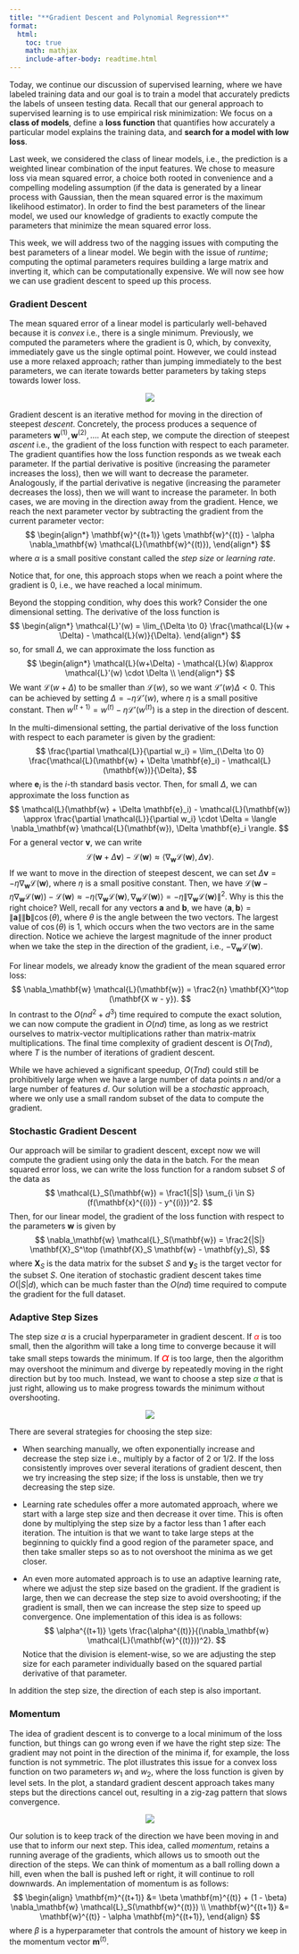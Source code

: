 ```yaml
---
title: "**Gradient Descent and Polynomial Regression**"
format:
  html:
    toc: true
    math: mathjax
    include-after-body: readtime.html
---
```


Today, we continue our discussion of supervised learning, where we have labeled training data and our goal is to train a model that accurately predicts the labels of unseen testing data.
Recall that our general approach to supervised learning is to use empirical risk minimization:
We focus on a **class of models**, define a **loss function** that quantifies how accurately a particular model explains the training data, and **search for a model with low loss**.

Last week, we considered the class of linear models, i.e., the prediction is a weighted linear combination of the input features.
We chose to measure loss via mean squared error, a choice both rooted in convenience and a compelling modeling assumption (if the data is generated by a linear process with Gaussian, then the mean squared error is the maximum likelihood estimator).
In order to find the best parameters of the linear model, we used our knowledge of gradients to exactly compute the parameters that minimize the mean squared error loss.

This week, we will address two of the nagging issues with computing the best parameters of a linear model.
We begin with the issue of *runtime*; computing the optimal parameters requires building a large matrix and inverting it, which can be computationally expensive.
We will now see how we can use gradient descent to speed up this process.

### Gradient Descent
The mean squared error of a linear model is particularly well-behaved because it is *convex* i.e., there is a single minimum.
Previously, we computed the parameters where the gradient is 0, which, by convexity, immediately gave us the single optimal point.
However, we could instead use a more relaxed approach; rather than jumping immediately to the best parameters, we can iterate towards better parameters by taking steps towards lower loss.

<center><img src="images/regression_descent.svg" class="responsive-img"></center>

Gradient descent is an iterative method for moving in the direction of steepest *descent*.
Concretely, the process produces a sequence of parameters $\mathbf{w}^{(1)}, \mathbf{w}^{(2)}, \ldots$.
At each step, we compute the direction of steepest *ascent* i.e., the gradient of the loss function with respect to each parameter.
The gradient quantifies how the loss function responds as we tweak each parameter.
If the partial derivative is positive (increasing the parameter increases the loss), then we will want to decrease the parameter.
Analogously, if the partial derivative is negative (increasing the parameter decreases the loss), then we will want to increase the parameter.
In both cases, we are moving in the direction away from the gradient.
Hence, we reach the next parameter vector by subtracting the gradient from the current parameter vector:
$$
\begin{align*}
\mathbf{w}^{(t+1)} \gets \mathbf{w}^{(t)} - \alpha \nabla_\mathbf{w} \mathcal{L}(\mathbf{w}^{(t)}),
\end{align*}
$$
where $\alpha$ is a small positive constant called the *step size* or *learning rate*.

Notice that, for one, this approach stops when we reach a point where the gradient is 0, i.e., we have reached a local minimum.

Beyond the stopping condition, why does this work?
Consider the one dimensional setting.
The derivative of the loss function is
$$
\begin{align*}
\mathcal{L}'(w) = \lim_{\Delta \to 0} \frac{\mathcal{L}(w + \Delta) - \mathcal{L}(w)}{\Delta}.
\end{align*}
$$
so, for small $\Delta$, we can approximate the loss function as
$$
\begin{align*}
\mathcal{L}(w+\Delta) - \mathcal{L}(w) &\approx \mathcal{L}'(w) \cdot \Delta \\
\end{align*}
$$
We want $\mathcal{L}(w+\Delta)$ to be smaller than $\mathcal{L}(w)$, so we want $\mathcal{L}'(w) \Delta < 0$.
This can be achieved by setting $\Delta = -\eta \mathcal{L}'(w)$, where $\eta$ is a small positive constant.
Then $w^{(t+1)} = w^{(t)} - \eta \mathcal{L}'(w^{(t)})$ is a step in the direction of descent.

In the multi-dimensional setting, the partial derivative of the loss function with respect to each parameter is given by the gradient:
$$
\frac{\partial \mathcal{L}}{\partial w_i} = \lim_{\Delta \to 0} \frac{\mathcal{L}(\mathbf{w} + \Delta \mathbf{e}_i) - \mathcal{L}(\mathbf{w})}{\Delta},
$$
where $\mathbf{e}_i$ is the $i$-th standard basis vector.
Then, for small $\Delta$, we can approximate the loss function as
$$
\mathcal{L}(\mathbf{w} + \Delta \mathbf{e}_i) - \mathcal{L}(\mathbf{w}) \approx \frac{\partial \mathcal{L}}{\partial w_i} \cdot \Delta
= \langle \nabla_\mathbf{w} \mathcal{L}(\mathbf{w}), \Delta \mathbf{e}_i \rangle.
$$
For a general vector $\mathbf{v}$, we can write
$$
\mathcal{L}(\mathbf{w} + \Delta \mathbf{v}) - \mathcal{L}(\mathbf{w}) \approx \langle \nabla_\mathbf{w} \mathcal{L}(\mathbf{w}), \Delta \mathbf{v} \rangle.
$$
If we want to move in the direction of steepest descent, we can set $\Delta \mathbf{v} = -\eta \nabla_\mathbf{w} \mathcal{L}(\mathbf{w})$, where $\eta$ is a small positive constant.
Then, we have $\mathcal{L}(\mathbf{w} - \eta \nabla_\mathbf{w} \mathcal{L}(\mathbf{w})) - \mathcal{L}(\mathbf{w}) \approx -\eta \langle \nabla_\mathbf{w} \mathcal{L}(\mathbf{w}), \nabla_\mathbf{w} \mathcal{L}(\mathbf{w}) \rangle = -\eta \|\nabla_\mathbf{w} \mathcal{L}(\mathbf{w})\|^2$.
Why is this the right choice? Well, recall for any vectors $\mathbf{a}$ and $\mathbf{b}$, we have $\langle \mathbf{a}, \mathbf{b} \rangle = \|\mathbf{a}\| \|\mathbf{b}\| \cos(\theta)$, where $\theta$ is the angle between the two vectors.
The largest value of $\cos(\theta)$ is $1$, which occurs when the two vectors are in the same direction.
Notice we achieve the largest magnitude of the inner product when we take the step in the direction of the gradient, i.e., $- \nabla_\mathbf{w} \mathcal{L}(\mathbf{w})$.

For linear models, we already know the gradient of the mean squared error loss:
$$
\nabla_\mathbf{w} \mathcal{L}(\mathbf{w}) = \frac2{n} \mathbf{X}^\top (\mathbf{X w - y}).
$$
In contrast to the $O(nd^2 + d^3)$ time required to compute the exact solution, we can now compute the gradient in $O(nd)$ time, as long as we restrict ourselves to matrix-vector multiplications rather than matrix-matrix multiplications.
The final time complexity of gradient descent is $O(T nd)$, where $T$ is the number of iterations of gradient descent.

While we have achieved a significant speedup, $O(T nd)$ could still be prohibitively large when we have a large number of data points $n$ and/or a large number of features $d$.
Our solution will be a *stochastic* approach, where we only use a small random subset of the data to compute the gradient.

### Stochastic Gradient Descent

Our approach will be similar to gradient descent, except now we will compute the gradient using only the data in the batch.
For the mean squared error loss, we can write the loss function for a random subset $S$ of the data as
$$
\mathcal{L}_S(\mathbf{w}) = \frac1{|S|} \sum_{i \in S} (f(\mathbf{x}^{(i)}) - y^{(i)})^2.
$$
Then, for our linear model, the gradient of the loss function with respect to the parameters $\mathbf{w}$ is given by
$$
\nabla_\mathbf{w} \mathcal{L}_S(\mathbf{w}) = \frac2{|S|} \mathbf{X}_S^\top (\mathbf{X}_S \mathbf{w} - \mathbf{y}_S),
$$
where $\mathbf{X}_S$ is the data matrix for the subset $S$ and $\mathbf{y}_S$ is the target vector for the subset $S$.
One iteration of stochastic gradient descent takes time $O(|S|d)$, which can be much faster than the $O(nd)$ time required to compute the gradient for the full dataset.

### Adaptive Step Sizes
The step size $\alpha$ is a crucial hyperparameter in gradient descent.
If 
<span style="color:red;font-size:14px">$\alpha$</span>
is too small, then the algorithm will take a long time to converge because it will take small steps towards the minimum.
If
<span style="color:red;font-size:20px">$\alpha$</span>
is too large, then the algorithm may overshoot the minimum and diverge by repeatedly moving in the right direction but by too much.
Instead, we want to choose a step size
<span style="color:green">$\alpha$</span>
that is just right, allowing us to make progress towards the minimum without overshooting.

<center><img src="images/regression_steps.svg" class="responsive-img"></center>

There are several strategies for choosing the step size:

- When searching manually, we often exponentially increase and decrease the step size i.e., multiply by a factor of $2$ or $1/2$. If the loss consistently improves over several iterations of gradient descent, then we try increasing the step size; if the loss is unstable, then we try decreasing the step size.

- Learning rate schedules offer a more automated approach, where we start with a large step size and then decrease it over time. This is often done by multiplying the step size by a factor less than $1$ after each iteration. The intuition is that we want to take large steps at the beginning to quickly find a good region of the parameter space, and then take smaller steps so as to not overshoot the minima as we get closer. 

- An even more automated approach is to use an adaptive learning rate, where we adjust the step size based on the gradient. If the gradient is large, then we can decrease the step size to avoid overshooting; if the gradient is small, then we can increase the step size to speed up convergence.
One implementation of this idea is as follows:
$$
\alpha^{(t+1)} \gets \frac{\alpha^{(t)}}{(\nabla_\mathbf{w} \mathcal{L}(\mathbf{w}^{(t)}))^2}.
$$
Notice that the division is element-wise, so we are adjusting the step size for each parameter individually based on the squared partial derivative of that parameter.

In addition the step size, the direction of each step is also important.

### Momentum
The idea of gradient descent is to converge to a local minimum of the loss function, but things can go wrong even if we have the right step size:
The gradient may not point in the direction of the minima if, for example, the loss function is not symmetric.
The plot illustrates this issue for a convex loss function on two parameters ${w}_1$ and ${w}_2$, where the loss function is given by level sets.
In the plot, a standard gradient descent approach takes many steps but the directions cancel out, resulting in a zig-zag pattern that slows convergence.

<center><img src="images/regression_momentum.svg" class="responsive-img"></center>

Our solution is to keep track of the direction we have been moving in and use that to inform our next step.
This idea, called *momentum*, retains a running average of the gradients, which allows us to smooth out the direction of the steps.
We can think of momentum as a ball rolling down a hill, even when the ball is pushed left or right, it will continue to roll downwards.
An implementation of momentum is as follows:
$$
\begin{align}
\mathbf{m}^{(t+1)} &= \beta \mathbf{m}^{(t)} + (1 - \beta) \nabla_\mathbf{w} \mathcal{L}_S(\mathbf{w}^{(t)}) \\
\mathbf{w}^{(t+1)} &= \mathbf{w}^{(t)} - \alpha \mathbf{m}^{(t+1)},
\end{align}
$$
where $\beta$ is a hyperparameter that controls the amount of history we keep in the momentum vector $\mathbf{m}^{(t)}$.

